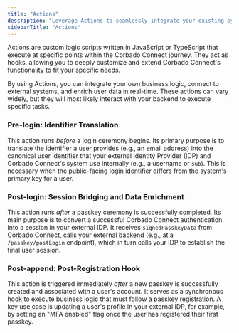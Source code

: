 ```yaml
---
title: "Actions"
description: "Leverage Actions to seamlessly integrate your existing systems with Corbado Connect, enabling custom logic at key stages of the creation and login process."
sidebarTitle: "Actions"
---
```


Actions are custom logic scripts written in JavaScript or TypeScript that execute at specific points within the Corbado Connect journey. They act as hooks, allowing you to deeply customize and extend Corbado Connect's functionality to fit your specific needs.

By using Actions, you can integrate your own business logic, connect to external systems, and enrich user data in real-time. These actions can vary widely, but they will most likely interact with your backend to execute specific tasks.

### Pre-login: Identifier Translation

This action runs *before* a login ceremony begins. Its primary purpose is to translate the identifier a user provides (e.g., an email address) into the canonical user identifier that your external Identity Provider (IDP) and Corbado Connect's system use internally (e.g., a username or `sub`). This is necessary when the public-facing login identifier differs from the system's primary key for a user.

### Post-login: Session Bridging and Data Enrichment

This action runs *after* a passkey ceremony is successfully completed. Its main purpose is to convert a successful Corbado Connect authentication into a session in your external IDP. It receives `signedPasskeyData` from Corbado Connect, calls your external backend (e.g., at a `/passkey/postLogin` endpoint), which in turn calls your IDP to establish the final user session.

### Post-append: Post-Registration Hook

This action is triggered immediately *after* a new passkey is successfully created and associated with a user's account. It serves as a synchronous hook to execute business logic that must follow a passkey registration. A key use case is updating a user's profile in your external IDP, for example, by setting an "MFA enabled" flag once the user has registered their first passkey.